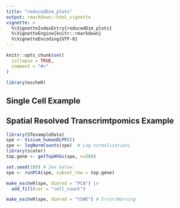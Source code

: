 ```yaml
---
title: "reducedDim_plots"
output: rmarkdown::html_vignette
vignette: >
  %\VignetteIndexEntry{reducedDim_plots}
  %\VignetteEngine{knitr::rmarkdown}
  %\VignetteEncoding{UTF-8}
---
```


```r
knitr::opts_chunk$set(
  collapse = TRUE,
  comment = "#>"
)
```

```r
library(escheR)
```


## Single Cell Example




## Spatial Resolved Transcrimtpomics Example
```r
library(STexampleData)
spe <- Visium_humanDLPFC()
spe <- logNormCounts(spe)  # Log normalizationi
library(scater)
top.gene <- getTopHVGs(spe, n=500)

set.seed(100) # See below.
spe <- runPCA(spe, subset_row = top.gene) 

make_escheR(spe, dimred = "PCA") |> 
  add_fill(var = "cell_count")

make_escheR(spe, dimred = "tSNE") # Error/Warning
```
